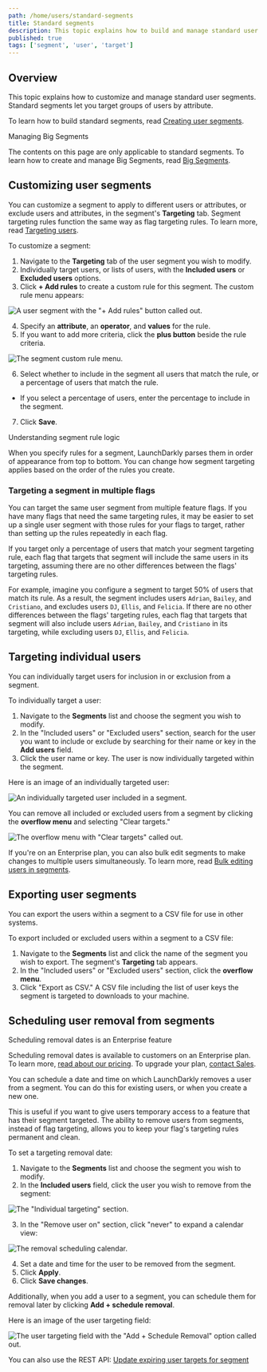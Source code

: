 ```yaml
---
path: /home/users/standard-segments
title: Standard segments
description: This topic explains how to build and manage standard user segments. Standard segments let you target groups of users by attribute.
published: true
tags: ['segment', 'user', 'target']
---
```


## Overview

This topic explains how to customize and manage standard user segments. Standard segments let you target groups of users by attribute.

To learn how to build standard segments, read [Creating user segments](/home/users/segments#creating-user-segments).

<Callout intent="info">
<CalloutTitle>Managing Big Segments</CalloutTitle>
<CalloutDescription>

The contents on this page are only applicable to standard segments. To learn how to create and manage Big Segments, read [Big Segments](/home/users/big-segments).

</CalloutDescription>
</Callout>

## Customizing user segments

You can customize a segment to apply to different users or attributes, or exclude users and attributes, in the segment's **Targeting** tab. Segment targeting rules function the same way as flag targeting rules. To learn more, read [Targeting users](/home/flags/targeting-users).

To customize a segment:

1. Navigate to the **Targeting** tab of the user segment you wish to modify.
2. Individually target users, or lists of users, with the **Included users** or **Excluded users** options.
3. Click **+ Add rules** to create a custom rule for this segment. The custom rule menu appears:

![A user segment with the "+ Add rules" button called out.](segments-add-rules-callout.png)

4. Specify an **attribute**, an **operator**, and **values** for the rule.
5. If you want to add more criteria, click the **plus button** beside the rule criteria.

![The segment custom rule menu.](segments-user-include-menu.png)

6. Select whether to include in the segment all users that match the rule, or a percentage of users that match the rule.
  - If you select a percentage of users, enter the percentage to include in the segment.
7. Click **Save**.

<Callout intent="info">
<CalloutTitle>Understanding segment rule logic</CalloutTitle>
<CalloutDescription>

When you specify rules for a segment, LaunchDarkly parses them in order of appearance from top to bottom. You can change how segment targeting applies based on the order of the rules you create.

</CalloutDescription>
</Callout>

### Targeting a segment in multiple flags

You can target the same user segment from multiple feature flags. If you have many flags that need the same targeting rules, it may be easier to set up a single user segment with those rules for your flags to target, rather than setting up the rules repeatedly in each flag.

If you target only a percentage of users that match your segment targeting rule, each flag that targets that segment will include the same users in its targeting, assuming there are no other differences between the flags' targeting rules.

For example, imagine you configure a segment to target 50% of users that match its rule. As a result, the segment includes users `Adrian`, `Bailey`, and `Cristiano`, and excludes users `DJ`, `Ellis`, and `Felicia`. If there are no other differences between the flags' targeting rules, each flag that targets that segment will also include users `Adrian`, `Bailey`, and `Cristiano` in its targeting, while excluding users `DJ`, `Ellis`, and `Felicia`.

## Targeting individual users

You can individually target users for inclusion in or exclusion from a segment.

To individually target a user:

1. Navigate to the **Segments** list and choose the segment you wish to modify.
2. In the "Included users" or "Excluded users" section, search for the user you want to include or exclude by searching for their name or key in the **Add users** field.
3. Click the user name or key. The user is now individually targeted within the segment.

Here is an image of an individually targeted user:

![An individually targeted user included in a segment.](segments-targeted-user.png)

You can remove all included or excluded users from a segment by clicking the **overflow menu** and selecting "Clear targets."

![The overflow menu with "Clear targets" called out.](segments-clear-targets-callout.png)

If you're on an Enterprise plan, you can also bulk edit segments to make changes to multiple users simultaneously. To learn more, read [Bulk editing users in segments](/home/users/bulk-edit-segments).

## Exporting user segments

You can export the users within a segment to a CSV file for use in other systems.

To export included or excluded users within a segment to a CSV file:

1. Navigate to the **Segments** list and click the name of the segment you wish to export. The segment's **Targeting** tab appears.
2. In the "Included users" or "Excluded users" section, click the **overflow menu**.
3. Click "Export as CSV." A CSV file including the list of user keys the segment is targeted to downloads to your machine.


## Scheduling user removal from segments

<Callout intent="primary">
<CalloutTitle>Scheduling removal dates is an Enterprise feature</CalloutTitle>
<CalloutDescription>

Scheduling removal dates is available to customers on an Enterprise plan. To learn more, [read about our pricing](https://launchdarkly.com/pricing/). To upgrade your plan, [contact Sales](https://launchdarkly.com/contact-sales/).

</CalloutDescription>
</Callout>

You can schedule a date and time on which LaunchDarkly removes a user from a segment. You can do this for existing users, or when you create a new one.

This is useful if you want to give users temporary access to a feature that has their segment targeted. The ability to remove users from segments, instead of flag targeting, allows you to keep your flag's targeting rules permanent and clean.

To set a targeting removal date:

1. Navigate to the **Segments** list and choose the segment you wish to modify.
2. In the **Included users** field, click the user you wish to remove from the segment:

![The "Individual targeting" section.](segments-remove-user-on.png)

3. In the "Remove user on" section, click "never" to expand a calendar view:

![The removal scheduling calendar.](segments-schedule-calendar.png)

4. Set a date and time for the user to be removed from the segment.
5. Click **Apply**.
6. Click **Save changes**.

Additionally, when you add a user to a segment, you can schedule them for removal later by clicking **Add + schedule removal**.

Here is an image of the user targeting field:

![The user targeting field with the "Add + Schedule Removal" option called out.](flag-targeting-user-add-schedule-callout.png)

<LearnMore>

You can also use the REST API: [Update expiring user targets for segment](https://apidocs.launchdarkly.com/tag/Segments#operation/patchExpiringUserTargetsForSegment)

</LearnMore>
